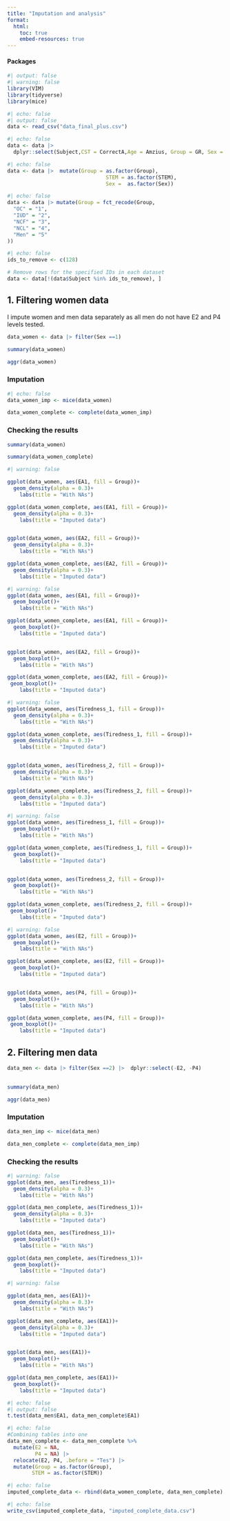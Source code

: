 ```yaml
---
title: "Imputation and analysis"
format: 
  html:
    toc: true
    embed-resources: true
---
```


#### **Packages**

```r
#| output: false
#| warning: false
library(VIM)
library(tidyverse)
library(mice)
```

```r
#| echo: false
#| output: false
data <- read_csv("data_final_plus.csv")
```

```r
#| echo: false
data <- data |> 
  dplyr::select(Subject,CST = CorrectA,Age = Amzius, Group = GR, Sex = Lyt, STEM, anxiety, PANAS_PA, PANAS_NA, EA1 = Emo_arousal_1, EA2 = Emo_arousal_afterER, Tiredness_1, Tiredness_2 = Tiredness_afterER, Femininity = Fem_all,  Masculinity = Musc_all, P4 = Progesterone,E2 = Estradiol, Tes = Testosterone)
```

```r
#| echo: false
data <- data |>  mutate(Group = as.factor(Group),
                                STEM = as.factor(STEM), 
                                Sex =  as.factor(Sex))
```

```r
#| echo: false
data <- data |> mutate(Group = fct_recode(Group,
  "OC" = "1",
  "IUD" = "2",
  "NCF" = "3",
  "NCL" = "4",
  "Men" = "5"
))
```

```r
#| echo: false
ids_to_remove <- c(128)

# Remove rows for the specified IDs in each dataset
data <- data[!(data$Subject %in% ids_to_remove), ]
```

## 1. Filtering women data

I impute women and men data separately as all men do not have E2 and P4 levels tested.

```r
data_women <- data |> filter(Sex ==1)
```

```r
summary(data_women)
```

```r
aggr(data_women)
```

### Imputation

```r
#| echo: false
data_women_imp <- mice(data_women)
```

```r
data_women_complete <- complete(data_women_imp)
```

### Checking the results

```r
summary(data_women)
```

```r
summary(data_women_complete)
```

```r
#| warning: false

ggplot(data_women, aes(EA1, fill = Group))+
  geom_density(alpha = 0.3)+
    labs(title = "With NAs")

ggplot(data_women_complete, aes(EA1, fill = Group))+
  geom_density(alpha = 0.3)+
    labs(title = "Imputed data")


ggplot(data_women, aes(EA2, fill = Group))+
  geom_density(alpha = 0.3)+
    labs(title = "With NAs")

ggplot(data_women_complete, aes(EA2, fill = Group))+
  geom_density(alpha = 0.3)+
    labs(title = "Imputed data")

```

```r
#| warning: false
ggplot(data_women, aes(EA1, fill = Group))+
  geom_boxplot()+
    labs(title = "With NAs")

ggplot(data_women_complete, aes(EA1, fill = Group))+
  geom_boxplot()+
    labs(title = "Imputed data")


ggplot(data_women, aes(EA2, fill = Group))+
  geom_boxplot()+
    labs(title = "With NAs")

ggplot(data_women_complete, aes(EA2, fill = Group))+
 geom_boxplot()+
    labs(title = "Imputed data")

```

```r
#| warning: false
ggplot(data_women, aes(Tiredness_1, fill = Group))+
  geom_density(alpha = 0.3)+
    labs(title = "With NAs")

ggplot(data_women_complete, aes(Tiredness_1, fill = Group))+
  geom_density(alpha = 0.3)+
    labs(title = "Imputed data")


ggplot(data_women, aes(Tiredness_2, fill = Group))+
  geom_density(alpha = 0.3)+
    labs(title = "With NAs")

ggplot(data_women_complete, aes(Tiredness_2, fill = Group))+
  geom_density(alpha = 0.3)+
    labs(title = "Imputed data")
```

```r
#| warning: false
ggplot(data_women, aes(Tiredness_1, fill = Group))+
  geom_boxplot()+
    labs(title = "With NAs")

ggplot(data_women_complete, aes(Tiredness_1, fill = Group))+
  geom_boxplot()+
    labs(title = "Imputed data")


ggplot(data_women, aes(Tiredness_2, fill = Group))+
  geom_boxplot()+
    labs(title = "With NAs")

ggplot(data_women_complete, aes(Tiredness_2, fill = Group))+
 geom_boxplot()+
    labs(title = "Imputed data")
```

```r
#| warning: false
ggplot(data_women, aes(E2, fill = Group))+
  geom_boxplot()+
    labs(title = "With NAs")

ggplot(data_women_complete, aes(E2, fill = Group))+
  geom_boxplot()+
    labs(title = "Imputed data")


ggplot(data_women, aes(P4, fill = Group))+
  geom_boxplot()+
    labs(title = "With NAs")

ggplot(data_women_complete, aes(P4, fill = Group))+
 geom_boxplot()+
    labs(title = "Imputed data")
```

## 2. Filtering men data

```r
data_men <- data |> filter(Sex ==2) |>  dplyr::select(-E2, -P4)
  
```

```r
summary(data_men)
```

```r
aggr(data_men)
```

### Imputation

```r
data_men_imp <- mice(data_men)
```

```r
data_men_complete <- complete(data_men_imp)
```

### Checking the results

```r
#| warning: false
ggplot(data_men, aes(Tiredness_1))+
  geom_density(alpha = 0.3)+
    labs(title = "With NAs")

ggplot(data_men_complete, aes(Tiredness_1))+
  geom_density(alpha = 0.3)+
    labs(title = "Imputed data")

ggplot(data_men, aes(Tiredness_1))+
  geom_boxplot()+
    labs(title = "With NAs")

ggplot(data_men_complete, aes(Tiredness_1))+
  geom_boxplot()+
    labs(title = "Imputed data")
```

```r
#| warning: false

ggplot(data_men, aes(EA1))+
  geom_density(alpha = 0.3)+
    labs(title = "With NAs")

ggplot(data_men_complete, aes(EA1))+
  geom_density(alpha = 0.3)+
    labs(title = "Imputed data")


ggplot(data_men, aes(EA1))+
  geom_boxplot()+
    labs(title = "With NAs")

ggplot(data_men_complete, aes(EA1))+
  geom_boxplot()+
    labs(title = "Imputed data")
```

```r
#| echo: false
#| output: false
t.test(data_men$EA1, data_men_complete$EA1)
```

```r
#| echo: false
#Combining tables into one
data_men_complete <- data_men_complete %>%
  mutate(E2 = NA,
         P4 = NA) |> 
  relocate(E2, P4, .before = "Tes") |> 
  mutate(Group = as.factor(Group),
        STEM = as.factor(STEM))

```

```r
#| echo: false
imputed_complete_data <- rbind(data_women_complete, data_men_complete)
```

```r
#| echo: false
write_csv(imputed_complete_data, "imputed_complete_data.csv")
```
